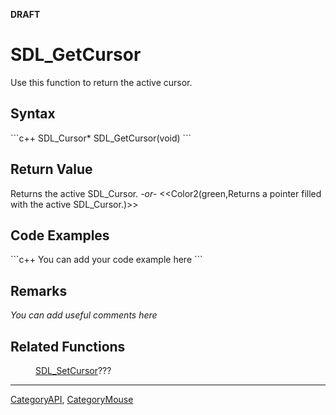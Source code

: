 <!-- pragma section-numbers off -->
<!-- pragma disable-camelcase -->
'''DRAFT'''

= SDL_GetCursor =
Use this function to return the active cursor.


== Syntax ==
```c++
SDL_Cursor* SDL_GetCursor(void)
```

== Return Value ==
Returns the active SDL_Cursor.  ''-or-'' <<Color2(green,Returns a pointer filled with the active SDL_Cursor.)>>

== Code Examples ==
```c++
You can add your code example here
```

== Remarks ==
''You can add useful comments here''

== Related Functions ==
:[[SDL_SetCursor]]???

----
[[CategoryAPI]], [[CategoryMouse]]
